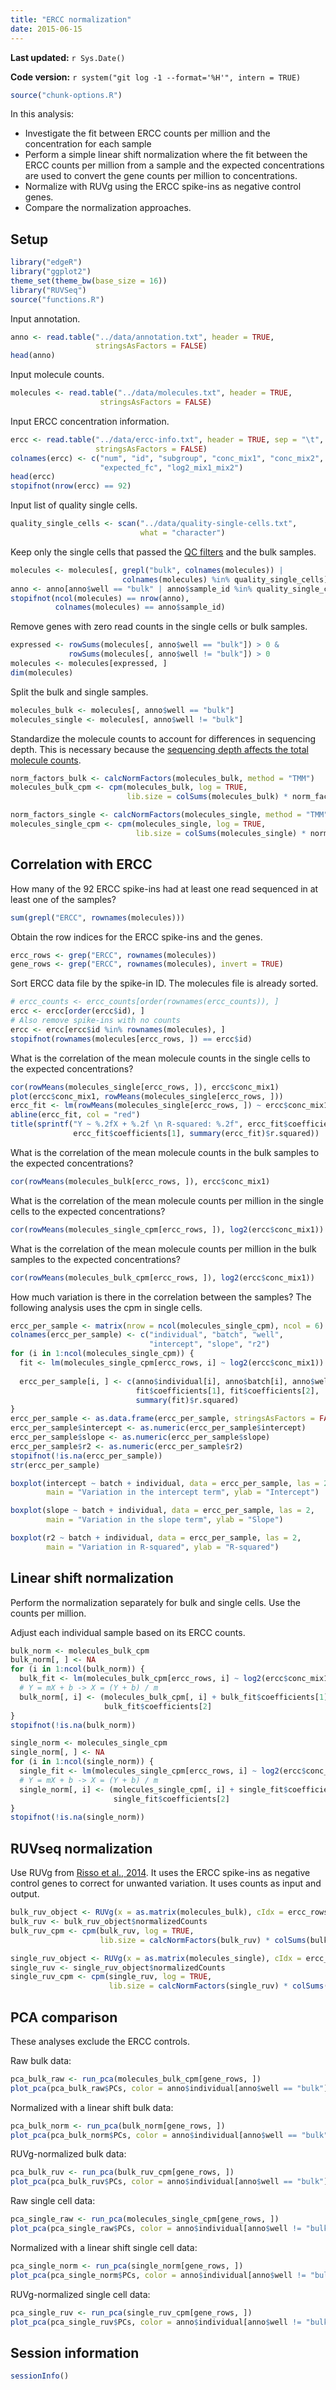 ```yaml
---
title: "ERCC normalization"
date: 2015-06-15
---
```


**Last updated:** `r Sys.Date()`

**Code version:** `r system("git log -1 --format='%H'", intern = TRUE)`

```r
source("chunk-options.R")
```

In this analysis:

*  Investigate the fit between ERCC counts per million and the concentration for each sample
*  Perform a simple linear shift normalization where the fit between the ERCC counts per million from a sample and the expected concentrations are used to convert the gene counts per million to concentrations.
*  Normalize with RUVg using the ERCC spike-ins as negative control genes.
*  Compare the normalization approaches.

## Setup

```r
library("edgeR")
library("ggplot2")
theme_set(theme_bw(base_size = 16))
library("RUVSeq")
source("functions.R")
```

Input annotation.

```r
anno <- read.table("../data/annotation.txt", header = TRUE,
                   stringsAsFactors = FALSE)
head(anno)
```

Input molecule counts.

```r
molecules <- read.table("../data/molecules.txt", header = TRUE,
                    stringsAsFactors = FALSE)
```

Input ERCC concentration information.

```r
ercc <- read.table("../data/ercc-info.txt", header = TRUE, sep = "\t",
                   stringsAsFactors = FALSE)
colnames(ercc) <- c("num", "id", "subgroup", "conc_mix1", "conc_mix2",
                    "expected_fc", "log2_mix1_mix2")
head(ercc)
stopifnot(nrow(ercc) == 92)
```

Input list of quality single cells.

```r
quality_single_cells <- scan("../data/quality-single-cells.txt",
                             what = "character")
```

Keep only the single cells that passed the [QC filters](qc-cell-ipsc.html) and the bulk samples.

```r
molecules <- molecules[, grepl("bulk", colnames(molecules)) |
                         colnames(molecules) %in% quality_single_cells]
anno <- anno[anno$well == "bulk" | anno$sample_id %in% quality_single_cells, ]
stopifnot(ncol(molecules) == nrow(anno),
          colnames(molecules) == anno$sample_id)
```

Remove genes with zero read counts in the single cells or bulk samples.

```r
expressed <- rowSums(molecules[, anno$well == "bulk"]) > 0 &
             rowSums(molecules[, anno$well != "bulk"]) > 0
molecules <- molecules[expressed, ]
dim(molecules)
```

Split the bulk and single samples.

```r
molecules_bulk <- molecules[, anno$well == "bulk"]
molecules_single <- molecules[, anno$well != "bulk"]
```

Standardize the molecule counts to account for differences in sequencing depth.
This is necessary because the [sequencing depth affects the total molecule counts](compare-reads-v-molecules.html#effect-of-sequencing-depth-on-molecule-count).

```r
norm_factors_bulk <- calcNormFactors(molecules_bulk, method = "TMM")
molecules_bulk_cpm <- cpm(molecules_bulk, log = TRUE,
                          lib.size = colSums(molecules_bulk) * norm_factors_bulk)
```

```r
norm_factors_single <- calcNormFactors(molecules_single, method = "TMM")
molecules_single_cpm <- cpm(molecules_single, log = TRUE,
                            lib.size = colSums(molecules_single) * norm_factors_single)
```

## Correlation with ERCC

How many of the 92 ERCC spike-ins had at least one read sequenced in at least one of the samples?

```r
sum(grepl("ERCC", rownames(molecules)))
```

Obtain the row indices for the ERCC spike-ins and the genes.

```r
ercc_rows <- grep("ERCC", rownames(molecules))
gene_rows <- grep("ERCC", rownames(molecules), invert = TRUE)
```

Sort ERCC data file by the spike-in ID.
The molecules file is already sorted.

```r
# ercc_counts <- ercc_counts[order(rownames(ercc_counts)), ]
ercc <- ercc[order(ercc$id), ]
# Also remove spike-ins with no counts
ercc <- ercc[ercc$id %in% rownames(molecules), ]
stopifnot(rownames(molecules[ercc_rows, ]) == ercc$id)
```

What is the correlation of the mean molecule counts in the single cells to the expected concentrations?

```r
cor(rowMeans(molecules_single[ercc_rows, ]), ercc$conc_mix1)
plot(ercc$conc_mix1, rowMeans(molecules_single[ercc_rows, ]))
ercc_fit <- lm(rowMeans(molecules_single[ercc_rows, ]) ~ ercc$conc_mix1)
abline(ercc_fit, col = "red")
title(sprintf("Y ~ %.2fX + %.2f \n R-squared: %.2f", ercc_fit$coefficients[2],
              ercc_fit$coefficients[1], summary(ercc_fit)$r.squared))
```

What is the correlation of the mean molecule counts in the bulk samples to the expected concentrations?

```r
cor(rowMeans(molecules_bulk[ercc_rows, ]), ercc$conc_mix1)
```

What is the correlation of the mean molecule counts per million in the single cells to the expected concentrations?

```r
cor(rowMeans(molecules_single_cpm[ercc_rows, ]), log2(ercc$conc_mix1))
```

What is the correlation of the mean molecule counts per million in the bulk samples to the expected concentrations?

```r
cor(rowMeans(molecules_bulk_cpm[ercc_rows, ]), log2(ercc$conc_mix1))
```

How much variation is there in the correlation between the samples?
The following analysis uses the cpm in single cells.

```r
ercc_per_sample <- matrix(nrow = ncol(molecules_single_cpm), ncol = 6)
colnames(ercc_per_sample) <- c("individual", "batch", "well",
                               "intercept", "slope", "r2")
for (i in 1:ncol(molecules_single_cpm)) {
  fit <- lm(molecules_single_cpm[ercc_rows, i] ~ log2(ercc$conc_mix1))
  
  ercc_per_sample[i, ] <- c(anno$individual[i], anno$batch[i], anno$well[i],
                            fit$coefficients[1], fit$coefficients[2],
                            summary(fit)$r.squared)
}
ercc_per_sample <- as.data.frame(ercc_per_sample, stringsAsFactors = FALSE)
ercc_per_sample$intercept <- as.numeric(ercc_per_sample$intercept)
ercc_per_sample$slope <- as.numeric(ercc_per_sample$slope)
ercc_per_sample$r2 <- as.numeric(ercc_per_sample$r2)
stopifnot(!is.na(ercc_per_sample))
str(ercc_per_sample)
```

```r
boxplot(intercept ~ batch + individual, data = ercc_per_sample, las = 2,
        main = "Variation in the intercept term", ylab = "Intercept")
```

```r
boxplot(slope ~ batch + individual, data = ercc_per_sample, las = 2,
        main = "Variation in the slope term", ylab = "Slope")
```

```r
boxplot(r2 ~ batch + individual, data = ercc_per_sample, las = 2,
        main = "Variation in R-squared", ylab = "R-squared")
```

## Linear shift normalization

Perform the normalization separately for bulk and single cells.
Use the counts per million.

Adjust each individual sample based on its ERCC counts.

```r
bulk_norm <- molecules_bulk_cpm
bulk_norm[, ] <- NA
for (i in 1:ncol(bulk_norm)) {
  bulk_fit <- lm(molecules_bulk_cpm[ercc_rows, i] ~ log2(ercc$conc_mix1))
  # Y = mX + b -> X = (Y + b) / m
  bulk_norm[, i] <- (molecules_bulk_cpm[, i] + bulk_fit$coefficients[1]) /
                     bulk_fit$coefficients[2]
}
stopifnot(!is.na(bulk_norm))
```

```r
single_norm <- molecules_single_cpm
single_norm[, ] <- NA
for (i in 1:ncol(single_norm)) {
  single_fit <- lm(molecules_single_cpm[ercc_rows, i] ~ log2(ercc$conc_mix1))
  # Y = mX + b -> X = (Y + b) / m
  single_norm[, i] <- (molecules_single_cpm[, i] + single_fit$coefficients[1]) /
                       single_fit$coefficients[2]
}
stopifnot(!is.na(single_norm))
```

## RUVseq normalization

Use RUVg from [Risso et al., 2014][Risso2014].
It uses the ERCC spike-ins as negative control genes to correct for unwanted variation.
It uses counts as input and output.

[Risso2014]: http://www.nature.com/nbt/journal/v32/n9/full/nbt.2931.html

```r
bulk_ruv_object <- RUVg(x = as.matrix(molecules_bulk), cIdx = ercc_rows, k = 1)
bulk_ruv <- bulk_ruv_object$normalizedCounts
bulk_ruv_cpm <- cpm(bulk_ruv, log = TRUE,
                    lib.size = calcNormFactors(bulk_ruv) * colSums(bulk_ruv))
```

```r
single_ruv_object <- RUVg(x = as.matrix(molecules_single), cIdx = ercc_rows, k = 1)
single_ruv <- single_ruv_object$normalizedCounts
single_ruv_cpm <- cpm(single_ruv, log = TRUE,
                      lib.size = calcNormFactors(single_ruv) * colSums(single_ruv))
```

## PCA comparison

These analyses exclude the ERCC controls.

Raw bulk data:

```r
pca_bulk_raw <- run_pca(molecules_bulk_cpm[gene_rows, ])
plot_pca(pca_bulk_raw$PCs, color = anno$individual[anno$well == "bulk"])
```

Normalized with a linear shift bulk data:

```r
pca_bulk_norm <- run_pca(bulk_norm[gene_rows, ])
plot_pca(pca_bulk_norm$PCs, color = anno$individual[anno$well == "bulk"])
```

RUVg-normalized bulk data:

```r
pca_bulk_ruv <- run_pca(bulk_ruv_cpm[gene_rows, ])
plot_pca(pca_bulk_ruv$PCs, color = anno$individual[anno$well == "bulk"])
```

Raw single cell data:

```r
pca_single_raw <- run_pca(molecules_single_cpm[gene_rows, ])
plot_pca(pca_single_raw$PCs, color = anno$individual[anno$well != "bulk"])
```

Normalized with a linear shift single cell data:

```r
pca_single_norm <- run_pca(single_norm[gene_rows, ])
plot_pca(pca_single_norm$PCs, color = anno$individual[anno$well != "bulk"])
```

RUVg-normalized single cell data:

```r
pca_single_ruv <- run_pca(single_ruv_cpm[gene_rows, ])
plot_pca(pca_single_ruv$PCs, color = anno$individual[anno$well != "bulk"])
```

## Session information

```r
sessionInfo()
```
